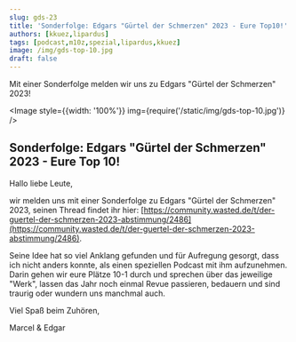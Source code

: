 ```yaml
---
slug: gds-23
title: 'Sonderfolge: Edgars "Gürtel der Schmerzen" 2023 - Eure Top10!'
authors: [kkuez,lipardus]
tags: [podcast,m10z,spezial,lipardus,kkuez]
image: /img/gds-top-10.jpg
draft: false
---
```



Mit einer Sonderfolge melden wir uns zu Edgars "Gürtel der Schmerzen" 2023!

<Image style={{width: '100%'}} img={require('/static/img/gds-top-10.jpg')} />

<!--truncate-->

## Sonderfolge: Edgars "Gürtel der Schmerzen" 2023 - Eure Top 10!

Hallo liebe Leute,

wir melden uns mit einer Sonderfolge zu Edgars "Gürtel der Schmerzen" 2023, seinen Thread findet ihr hier:
[https://community.wasted.de/t/der-guertel-der-schmerzen-2023-abstimmung/2486](https://community.wasted.de/t/der-guertel-der-schmerzen-2023-abstimmung/2486).

Seine Idee hat so viel Anklang gefunden und für Aufregung gesorgt, dass ich nicht anders konnte, als einen speziellen Podcast mit ihm aufzunehmen.
Darin gehen wir eure Plätze 10-1 durch und sprechen über das jeweilige "Werk", lassen das Jahr noch einmal Revue passieren, bedauern und sind traurig oder wundern uns manchmal auch.

Viel Spaß beim Zuhören,

Marcel & Edgar

<ReactPlayer
    width="100%"
    height="50px"
    controls
    url='https://m10z.picnotes.de/gds/GuertelDerSchmerzen23.mp3'
/>
